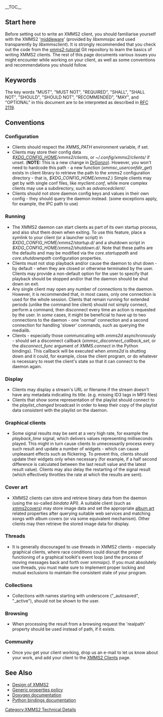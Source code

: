 __TOC__

== Start here ==
Before setting out to write an XMMS2 client, you should familiarise yourself with the  XMMS2 '[[Design of XMMS2#Middleware |middleware]]' (provided by ''libxmmsipc'' and used transparently by ''libxmmsclient''). It is strongly recommended that you check out the code from the [http://git.xmms.se/?p=xmms2-tutorial.git;a=summary xmms2-tutorial] Git repository to learn the basics of writing XMMS2 clients. The rest of this page documents various issues you might encounter while working on your client, as well as some conventions and recommendations you should follow.

== Keywords ==
The key words "MUST", "MUST NOT", "REQUIRED", "SHALL", "SHALL NOT", "SHOULD", "SHOULD NOT", "RECOMMENDED",  "MAY", and "OPTIONAL" in this document are to be interpreted as described in [http://www.ietf.org/rfc/rfc2119.txt RFC 2119].

== Conventions ==

=== Configuration ===
* Clients should respect the ''XMMS_PATH'' environment variable, if set.
* Clients may store their config data ''$[http://standards.freedesktop.org/basedir-spec/latest/ar01s03.html XDG_CONFIG_HOME]/xmms2/clients'', or ''~/.config/xmms2/clients/'' if unset. ('''NOTE:''' This is a new change in [[Release:DrGonzo|DrGonzo]]). However, you won't need to hardcode this path - a new function (''xmmsc_userconfdir_get'') exists in client library to retrieve the path to the xmms2 configuration directory - that is, ''$XDG_CONFIG_HOME/xmms2''.) Simple clients may get by with single conf files, like ''myclient.conf'', while more complex clients may use a subdirectory, such as ''advancedclient/''.
* Clients should not store daemon config keys and values in their own config - they should query the daemon instead. (some exceptions apply, for example, the IPC path to use)

=== Running ===
* The XMMS2 daemon can start clients as part of its own startup process, and also shut them down when exiting. To use this feature, place a symlink to your client (or a launcher script) in ''$XDG_CONFIG_HOME/xmms2/startup.d/'' and a shutdown script in ''$XDG_CONFIG_HOME/xmms2/shutdown.d/''. Note that these paths are the defaults and may be modified via the ''core.startuppath'' and ''core.shutdownpath'' configuration properties.
* Clients must not stop playback and/or cause the daemon to shut down - by default - when they are closed or otherwise terminated by the user. Clients may provide a non-default option for the user to specify that playback should be stopped and/or that the daemon should be shut down on exit.
* Any single client may open any number of connections to the daemon. However, it is recommended that, in most cases, only one connection is used for the whole session. Clients that remain running for extended periods (unlike the command line client) should not simply connect, perform a command, then disconnect every time an action is requested by the user. In ''some'' cases, it might be beneficial to have up to two connections to the daemon - one 'normal' connection and a second connection for handling 'slower' commands, such as querying the medialib.
* Clients - especially those communicating with ''xmms2d'' asynchronously - should set a disconnect callback (''xmmsc_disconnect_callback_set'', or the ''disconnect_func'' argument of ''XMMS.connect'' in the Python bindings). This callback will be executed when ''xmms2d'' is shutting down and it could, for example, close the client program, or do whatever is necessary to reset the client's state so that it can connect to the daemon again.

=== Display ===
* Clients may display a stream's URL or filename if the stream doesn't have any metadata indicating its title. (e.g. missing ID3 tags in MP3 files)
* Clients that show some representation of the playlist should connect to the ''playlist_changed'' broadcast in order to keep their copy of the playlist data consistent with the playlist on the daemon.

=== Graphical clients ===
* Some signal results may be sent at a very high rate, for example the ''playback_time'' signal, which delivers values representing milliseconds played. This might in turn cause clients to unnecessarily process every such result and update a number of widgets - which can cause unpleasant effects such as flickering. To prevent this, clients should update their widgets only when necessary (for example, if a half second difference is calculated between the last result value and the latest result value). Clients may also delay the restarting of the signal result (which effectively throttles the rate at which the results are sent).

=== Cover art ===
* XMMS2 clients can store and retrieve binary data from the daemon (using the so-called ''bindata'' API). A suitable client (such as [http://git.xmms.se/?p=xmms2covers.git;a=summary xmms2covers]) may store image data and set the appropriate [[Generic properties policy#Album_Art | album art]] related properties after querying suitable web services and matching songs with album covers (or via some equivalent mechanism). Other clients may then retrieve the stored image data for display.

=== Threads ===
* It is generally discouraged to use threads in XMMS2 clients - especially graphical clients, where race conditions could disrupt the proper functioning of a graphical toolkit's event loop (and the process of moving messages back and forth over xmmsipc). If you must absolutely use threads, you must make sure to implement proper locking and mutual exclusions to maintain the consistent state of your program.

=== Collections ===
* Collections with names starting with underscore ("_autosaved", "_active"), should not be shown to the user.

=== Browsing ===
* When processing the result from a browsing request the 'realpath' property should be used instead of path, if it exists.

=== Community ===
* Once you get your client working, drop us an e-mail to let us know about your work, and add your client to the [[XMMS2 Clients]] page.

== See Also ==
* [[Design of XMMS2]]
* [[Generic properties policy]]
* [http://doxygen.xmms2.xmms.se/current/ Doxygen documentation]
* [http://xmms2.xmms.se/epydoc/index.html Python bindings documentation]

[[Category:XMMS2 Technical Details]]